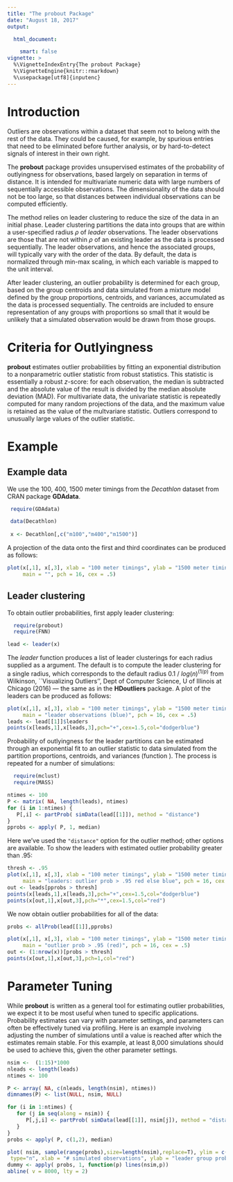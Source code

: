 ```yaml
---
title: "The probout Package"
date: "August 18, 2017"
output:

  html_document:

    smart: false
vignette: >
  %\VignetteIndexEntry{The probout Package}
  %\VignetteEngine{knitr::rmarkdown}
  %\usepackage[utf8]{inputenc}
---
```


# Introduction

Outliers are observations within a dataset that seem not to belong with the rest of the data. They could be caused, for example, by spurious entries that need to be eliminated before further analysis, or by hard-to-detect signals of interest in their own right.

The **probout** package provides unsupervised estimates of the probability of outlyingness for observations, based largely on separation in terms of distance. It is intended for multivariate numeric data with large numbers of sequentially accessible observations. The dimensionality of the data should not be too large, so that distances between individual observations can be computed efficiently.

The method relies on leader clustering \cite{Hartigan1975} to reduce the size of the data in an initial phase. Leader clustering partitions the data into groups that are within a user-specified radius $\rho$ of *leader* observations. The leader observations are those that are not within $\rho$ of an existing leader as the data is processed sequentially. The leader observations, and hence the associated groups, will typically vary with the order of the data. By default,
the data is normalized through min-max scaling, in which each variable is mapped to the unit interval.

After leader clustering, an outlier probability is determined for each group, based on the group centroids and data simulated from a mixture model defined by the group proportions, centroids, and variances, accumulated as the data is processed sequentially. The centroids are included to ensure representation of any groups with proportions so small that it would be unlikely that a simulated observation would be drawn from those groups. 

# Criteria for Outlyingness

**probout** estimates outlier probabilities by fitting an exponential
distribution to a nonparametric outlier statistic from robust statistics.
This statistic is essentially a robust $z$-score: for each
observation, the median is subtracted and the absolute value of the result
is divided by the median absolute deviation (MAD). 
For multivariate data, the univariate statistic is repeatedly computed for
many random projections of the data, and the maximum value is retained
as the value of the multvariare statistic. 
Outliers correspond to unusually large values of the outlier statistic.

# Example

## Example data

We use the 100, 400, 1500 meter timings from the *Decathlon*
dataset from CRAN package **GDAdata**.

```r
 require(GDAdata)

 data(Decathlon)
 
 x <- Decathlon[,c("m100","m400","m1500")]
```

A projection of the data onto the first and third coordinates 
can be produced as follows:
```r
plot(x[,1], x[,3], xlab = "100 meter timings", ylab = "1500 meter timings", 
     main = "", pch = 16, cex = .5)
```

## Leader clustering

To obtain outlier probabilities, first apply leader clustering:

```r
  require(probout)
  require(FNN)
```

```r
lead <- leader(x)
```
The *leader* function produces a list of leader clusterings for each radius
supplied as a argument. The default is to compute the leader clustering for
a single radius, which corresponds to the default radius 
$0.1 ~ / ~ log(n)^{(1/p)}$
from Wilkinson, ``Visualizing Outliers'', Dept of Computer Science, U of
Illinois at Chicago (2016)
--- the same as in the **HDoutliers** package.
A plot of the leaders can be produced as follows:
```r
plot(x[,1], x[,3], xlab = "100 meter timings", ylab = "1500 meter timings", 
     main = "leader observations (blue)", pch = 16, cex = .5)
leads <- lead[[1]]$leaders
points(x[leads,1],x[leads,3],pch="+",cex=1.5,col="dodgerblue")
```
Probability of outlyingness for the leader partitions can be estimated
through an exponential fit to an outlier statistic to data simulated from
the partition proportions, centroids, and variances (function \verb|simData|).
The process is repeated for a number of simulations:
```r
  require(mclust)
  require(MASS)
```

```r
ntimes <- 100
P <- matrix( NA, length(leads), ntimes)
for (i in 1:ntimes) {
   P[,i] <- partProb( simData(lead[[1]]), method = "distance")
}
pprobs <- apply( P, 1, median)
```
Here we've used the ```"distance"``` option for the outlier method;
other options are available.
To show the leaders with estimated outlier probability greater than $.95$:
```r
thresh <- .95
plot(x[,1], x[,3], xlab = "100 meter timings", ylab = "1500 meter timings", 
     main = "leaders: outlier prob > .95 red else blue", pch = 16, cex = .5)
out <- leads[pprobs > thresh]
points(x[leads,1],x[leads,3],pch="+",cex=1.5,col="dodgerblue")
points(x[out,1],x[out,3],pch="*",cex=1.5,col="red")
```
We now obtain outlier probabilities for all of the data:
```r
probs <- allProb(lead[[1]],pprobs)
```
```r
plot(x[,1], x[,3], xlab = "100 meter timings", ylab = "1500 meter timings", 
     main = "outlier prob > .95 (red)", pch = 16, cex = .5)
out <- (1:nrow(x))[probs > thresh]
points(x[out,1],x[out,3],pch=1,col="red")
```

# Parameter Tuning

While **probout** is written as a general tool for estimating 
outlier probabilities, we expect it to be most 
useful when tuned to specific applications.
Probability estimates can vary with parameter settings, and
parameters can often be effectively tuned via profiling.
Here is an example involving adjusting the number of simulations until 
a value is reached after which the estimates remain stable.
For this example, at least 8,000 simulations should be used to achieve this,
given the other parameter settings.

```r
nsim <-	 (1:15)*1000
nleads <- length(leads)
ntimes <- 100

P <- array( NA, c(nleads, length(nsim), ntimes))
dimnames(P) <- list(NULL, nsim, NULL)

for (i in 1:ntimes) {
   for (j in seq(along = nsim)) {
      P[,j,i] <- partProb( simData(lead[[1]], nsim[j]), method = "distance")
   }
}
probs <- apply( P, c(1,2), median)
```
```r
plot( nsim, sample(range(probs),size=length(nsim),replace=T), ylim = c(.90,1),
 type="n", xlab = "# simulated observations", ylab = "leader group probability")
dummy <- apply( probs, 1, function(p) lines(nsim,p))
abline( v = 8000, lty = 2)
```
